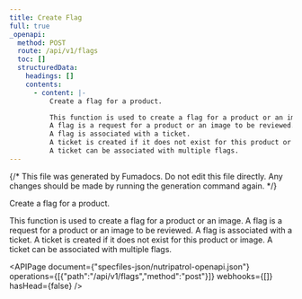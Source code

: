 ```yaml
---
title: Create Flag
full: true
_openapi:
  method: POST
  route: /api/v1/flags
  toc: []
  structuredData:
    headings: []
    contents:
      - content: |-
          Create a flag for a product.

          This function is used to create a flag for a product or an image.
          A flag is a request for a product or an image to be reviewed.
          A flag is associated with a ticket.
          A ticket is created if it does not exist for this product or image.
          A ticket can be associated with multiple flags.
---
```


{/* This file was generated by Fumadocs. Do not edit this file directly. Any changes should be made by running the generation command again. */}

Create a flag for a product.

This function is used to create a flag for a product or an image.
A flag is a request for a product or an image to be reviewed.
A flag is associated with a ticket.
A ticket is created if it does not exist for this product or image.
A ticket can be associated with multiple flags.

<APIPage document={"specfiles-json/nutripatrol-openapi.json"} operations={[{"path":"/api/v1/flags","method":"post"}]} webhooks={[]} hasHead={false} />